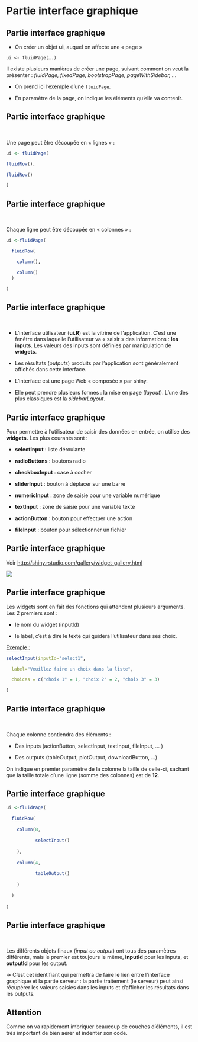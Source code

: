 # Partie interface graphique {.backgroundTitre}

## Partie interface graphique

-   On créer un objet **ui**, auquel on affecte une « page »

`ui <- fluidPage(….)`

Il existe plusieurs manières de créer une page, suivant comment on veut la présenter : *fluidPage, fixedPage, bootstrapPage, pageWithSidebar, …*

-   On prend ici l'exemple d'une `fluidPage`.

-   En paramètre de la page, on indique les éléments qu'elle va contenir.

## Partie interface graphique

<br>

Une page peut être découpée en « lignes » :
  
  
```.r
ui <- fluidPage(

fluidRow(),

fluidRow()

)
```

## Partie interface graphique

<br>

Chaque ligne peut être découpée en « colonnes » :
  
  
```.r
ui <-fluidPage(

  fluidRow(

    column(),

    column() 
  )

)
```

## Partie interface graphique

<br>

-   L'interface utilisateur (**ui.R**) est la vitrine de l'application. C'est une fenêtre dans laquelle l'utilisateur va « saisir » des informations : **les inputs**. Les valeurs des inputs sont définies par manipulation de **widgets**.

-   Les résultats (*outputs*) produits par l'application sont généralement affichés dans cette interface.

-   L'interface est une page Web « composée » par shiny.

-   Elle peut prendre plusieurs formes : la mise en page (*layout*). L'une des plus classiques est la *sidebarLayout*.

## Partie interface graphique

Pour permettre à l'utilisateur de saisir des données en entrée, on utilise des **widgets.** Les plus courants sont :

-   **selectInput** : liste déroulante

-   **radioButtons** : boutons radio

-   **checkboxInput** : case à cocher

-   **sliderInput** : bouton à déplacer sur une barre

-   **numericInput** : zone de saisie pour une variable numérique

-   **textInput** : zone de saisie pour une variable texte

-   **actionButton** : bouton pour effectuer une action

-   **fileInput** : bouton pour sélectionner un fichier

## Partie interface graphique

Voir <http://shiny.rstudio.com/gallery/widget-gallery.html>

![](img/clipboard-interface1.png){fig-align="center"}

## Partie interface graphique

Les widgets sont en fait des fonctions qui attendent plusieurs arguments. Les 2 premiers sont :

-   le nom du widget (inputId)

-   le label, c'est à dire le texte qui guidera l'utilisateur dans ses choix.

[Exemple :]{.underline}

```.r
selectInput(inputId="select1",

  label="Veuillez faire un choix dans la liste",

  choices = c("choix 1" = 1, "choix 2" = 2, "choix 3" = 3)

)
```


## Partie interface graphique

<br>

Chaque colonne contiendra des éléments :

-   Des inputs (actionButton, selectInput, textInput, fileInput, ... )

-   Des outputs (tableOutput, plotOutput, downloadButton, …)

On indique en premier paramètre de la colonne la taille de celle-ci, sachant que la taille totale d'une ligne (somme des colonnes) est de **12**.

## Partie interface graphique

```.r
ui <-fluidPage(
  
  fluidRow(
    
    column(8,
           
           selectInput()
           
    ),
    
    column(4,
           
           tableOutput()
           
    )
    
  )
  
)
```

## Partie interface graphique

<br>

Les différents objets finaux (*input ou output*) ont tous des paramètres différents, mais le premier est toujours le même, **inputId** pour les inputs, et **outputId** pour les output.

→ C'est cet identifiant qui permettra de faire le lien entre l'interface graphique et la partie serveur : la partie traitement (le serveur) peut ainsi récupérer les valeurs saisies dans les inputs et d'afficher les résultats dans les outputs.

::: callout-warning
## Attention

Comme on va rapidement imbriquer beaucoup de couches d'éléments, il est très important de bien aérer et indenter son code.
:::
